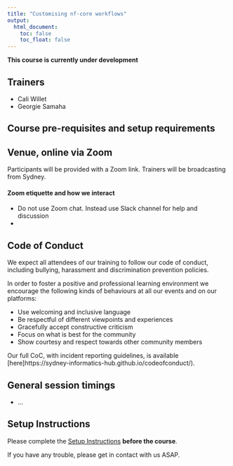 ```yaml
---
title: "Customising nf-core workflows"
output:
  html_document:
    toc: false
    toc_float: false
---
```



**This course is currently under development**


## Trainers

* Cali Willet 
* Georgie Samaha

## Course pre-requisites and setup requirements



## Venue, online via Zoom
Participants will be provided with a Zoom link. Trainers will be broadcasting from Sydney.

#### Zoom etiquette and how we interact

* Do not use Zoom chat. Instead use Slack channel for help and discussion 
* 

## Code of Conduct
We expect all attendees of our training to follow our code of conduct, including bullying, harassment and discrimination prevention policies.

In order to foster a positive and professional learning environment we encourage the following kinds of behaviours at all our events and on our platforms:

* Use welcoming and inclusive language
* Be respectful of different viewpoints and experiences
* Gracefully accept constructive criticism
* Focus on what is best for the community
* Show courtesy and respect towards other community members

Our full CoC, with incident reporting guidelines, is available [here]https://sydney-informatics-hub.github.io/codeofconduct/).

## General session timings

* ...


## Setup Instructions

Please complete the [Setup Instructions](./setup.html) **before the course**.

If you have any trouble, please get in contact with us ASAP.
